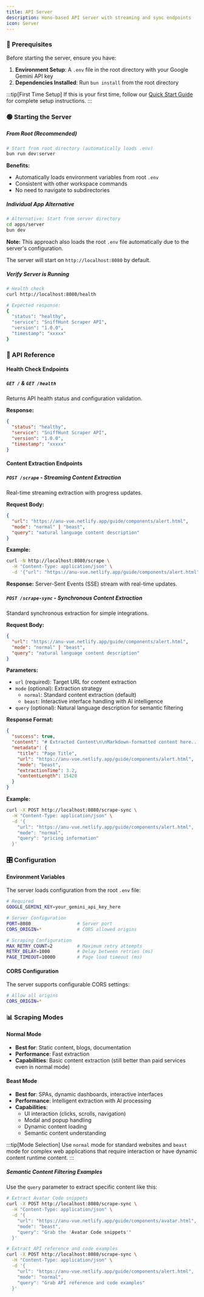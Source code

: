 ```yaml
---
title: API Server
description: Hono-based API server with streaming and sync endpoints
icon: Server
---
```


### 📝 Prerequisites

Before starting the server, ensure you have:

1. **Environment Setup**: A `.env` file in the root directory with your Google Gemini API key
2. **Dependencies Installed**: Run `bun install` from the root directory

:::tip[First Time Setup]
If this is your first time, follow our [Quick Start Guide](/quick-start) for complete setup instructions.
:::

### 🟢 Starting the Server

##### From Root (Recommended)

```bash
# Start from root directory (automatically loads .env)
bun run dev:server
```

**Benefits:**

- Automatically loads environment variables from root `.env`
- Consistent with other workspace commands
- No need to navigate to subdirectories

##### Individual App Alternative

```bash
# Alternative: Start from server directory
cd apps/server
bun dev
```

**Note:** This approach also loads the root `.env` file automatically due to the server's configuration.

The server will start on `http://localhost:8080` by default.

##### Verify Server is Running

```bash
# Health check
curl http://localhost:8080/health

# Expected response:
{
  "status": "healthy",
  "service": "SniffHunt Scraper API",
  "version": "1.0.0",
  "timestamp": "xxxxx"
}
```

### 📡 API Reference

#### Health Check Endpoints

##### `GET /` & `GET /health`

Returns API health status and configuration validation.

**Response:**

```json
{
  "status": "healthy",
  "service": "SniffHunt Scraper API",
  "version": "1.0.0",
  "timestamp": "xxxxx"
}
```

#### Content Extraction Endpoints

##### `POST /scrape` - Streaming Content Extraction

Real-time streaming extraction with progress updates.

**Request Body:**

```json
{
  "url": "https://anu-vue.netlify.app/guide/components/alert.html",
  "mode": "normal" | "beast",
  "query": "natural language content description"
}
```

**Example:**

```bash
curl -N http://localhost:8080/scrape \
  -H "Content-Type: application/json" \
  -d '{"url": "https://anu-vue.netlify.app/guide/components/alert.html", "mode": "beast"}'
```

**Response:** Server-Sent Events (SSE) stream with real-time updates.

##### `POST /scrape-sync` - Synchronous Content Extraction

Standard synchronous extraction for simple integrations.

**Request Body:**

```json
{
  "url": "https://anu-vue.netlify.app/guide/components/alert.html",
  "mode": "normal" | "beast",
  "query": "natural language content description"
}
```

**Parameters:**

- `url` (required): Target URL for content extraction
- `mode` (optional): Extraction strategy
  - `normal`: Standard content extraction (default)
  - `beast`: Interactive interface handling with AI intelligence
- `query` (optional): Natural language description for semantic filtering

**Response Format:**

```json
{
  "success": true,
  "content": "# Extracted Content\n\nMarkdown-formatted content here...",
  "metadata": {
    "title": "Page Title",
    "url": "https://anu-vue.netlify.app/guide/components/alert.html",
    "mode": "beast",
    "extractionTime": 3.2,
    "contentLength": 15420
  }
}
```

**Example:**

```bash
curl -X POST http://localhost:8080/scrape-sync \
  -H "Content-Type: application/json" \
  -d '{
    "url": "https://anu-vue.netlify.app/guide/components/alert.html",
    "mode": "normal",
    "query": "pricing information"
  }'
```

### 🎛️ Configuration

#### Environment Variables

The server loads configuration from the root `.env` file:

```bash
# Required
GOOGLE_GEMINI_KEY=your_gemini_api_key_here

# Server Configuration
PORT=8080                 # Server port
CORS_ORIGIN=*             # CORS allowed origins

# Scraping Configuration
MAX_RETRY_COUNT=2         # Maximum retry attempts
RETRY_DELAY=1000          # Delay between retries (ms)
PAGE_TIMEOUT=10000        # Page load timeout (ms)
```

#### CORS Configuration

The server supports configurable CORS settings:

```bash
# Allow all origins
CORS_ORIGIN=*
```

### 📊 Scraping Modes

#### Normal Mode

- **Best for**: Static content, blogs, documentation
- **Performance**: Fast extraction
- **Capabilities**: Basic content extraction (still better than paid services even in normal mode)

#### Beast Mode

- **Best for**: SPAs, dynamic dashboards, interactive interfaces
- **Performance**: Intelligent extraction with AI processing
- **Capabilities**:
  - UI interaction (clicks, scrolls, navigation)
  - Modal and popup handling
  - Dynamic content loading
  - Semantic content understanding

:::tip[Mode Selection]
Use `normal` mode for standard websites and `beast` mode for complex web applications that require interaction or have dynamic content runtime content.
:::

##### Semantic Content Filtering Examples

Use the `query` parameter to extract specific content like this:

```bash
# Extract Avatar Code snippets
curl -X POST http://localhost:8080/scrape-sync \
  -H "Content-Type: application/json" \
  -d '{
    "url": "https://anu-vue.netlify.app/guide/components/avatar.html",
    "mode": "beast",
    "query": "Grab the 'Avatar Code snippets'"
  }'

# Extract API reference and code examples
curl -X POST http://localhost:8080/scrape-sync \
  -H "Content-Type: application/json" \
  -d '{
    "url": "https://anu-vue.netlify.app/guide/components/alert.html",
    "mode": "normal",
    "query": "Grab API reference and code examples"
  }'
```

